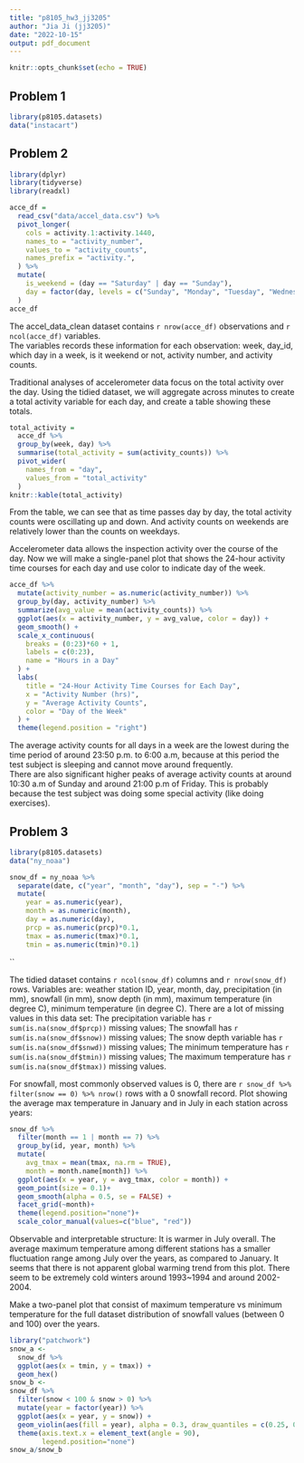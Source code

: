 ```yaml
---
title: "p8105_hw3_jj3205"
author: "Jia Ji (jj3205)"
date: "2022-10-15"
output: pdf_document
---
```


```r
knitr::opts_chunk$set(echo = TRUE)
```

## Problem 1

```r
library(p8105.datasets)
data("instacart")

```

## Problem 2

```r
library(dplyr)
library(tidyverse)
library(readxl)

acce_df = 
  read_csv("data/accel_data.csv") %>%
  pivot_longer(
    cols = activity.1:activity.1440,
    names_to = "activity_number",
    values_to = "activity_counts",
    names_prefix = "activity.",
  ) %>% 
  mutate(
    is_weekend = (day == "Saturday" | day == "Sunday"),
    day = factor(day, levels = c("Sunday", "Monday", "Tuesday", "Wednesday", "Thursday", "Friday", "Saturday"))
  )
acce_df
```


The accel_data_clean dataset contains `r nrow(acce_df)` observations and `r ncol(acce_df)` variables.   
The variables records these information for each observation: week, day_id, which day in a week, is it weekend or not, activity number, and activity counts.   

Traditional analyses of accelerometer data focus on the total activity over the day. Using the tidied dataset, we will aggregate across minutes to create a total activity variable for each day, and create a table showing these totals.


```r
total_activity = 
  acce_df %>% 
  group_by(week, day) %>% 
  summarise(total_activity = sum(activity_counts)) %>% 
  pivot_wider(
    names_from = "day", 
    values_from = "total_activity"
  )
knitr::kable(total_activity)
```


From the table, we can see that as time passes day by day, the total activity counts were oscillating up and down. And activity counts on weekends are relatively lower than the counts on weekdays. 

Accelerometer data allows the inspection activity over the course of the day. Now we will make a single-panel plot that shows the 24-hour activity time courses for each day and use color to indicate day of the week. 


```r
acce_df %>% 
  mutate(activity_number = as.numeric(activity_number)) %>% 
  group_by(day, activity_number) %>% 
  summarize(avg_value = mean(activity_counts)) %>% 
  ggplot(aes(x = activity_number, y = avg_value, color = day)) +
  geom_smooth() +
  scale_x_continuous(
    breaks = (0:23)*60 + 1,
    labels = c(0:23),
    name = "Hours in a Day"
  ) + 
  labs(
    title = "24-Hour Activity Time Courses for Each Day",
    x = "Activity Number (hrs)",
    y = "Average Activity Counts",
    color = "Day of the Week"
  ) +
  theme(legend.position = "right")
```


The average activity counts for all days in a week are the lowest during the time period of around 23:50 p.m. to 6:00 a.m, because at this period the test subject is sleeping and cannot move around frequently.  
There are also significant higher peaks of average activity counts at around 10:30 a.m of Sunday and around 21:00 p.m of Friday. This is probably because the test subject was doing some special activity (like doing exercises).


## Problem 3

```r

library(p8105.datasets)
data("ny_noaa")


```


```r
snow_df = ny_noaa %>% 
  separate(date, c("year", "month", "day"), sep = "-") %>%
  mutate(
    year = as.numeric(year),
    month = as.numeric(month),
    day = as.numeric(day),
    prcp = as.numeric(prcp)*0.1,
    tmax = as.numeric(tmax)*0.1,
    tmin = as.numeric(tmin)*0.1)
```

``

The tidied dataset contains `r ncol(snow_df)` columns and `r nrow(snow_df)` rows.
Variables are: weather station ID, year, month, day, precipitation (in mm), snowfall (in mm), snow depth (in mm), maximum temperature (in degree C), minimum temperature (in degree C). 
There are a lot of missing values in this data set: 
The precipitation variable has `r sum(is.na(snow_df$prcp))` missing values;
The snowfall has `r sum(is.na(snow_df$snow))` missing values;
The snow depth variable has `r sum(is.na(snow_df$snwd))` missing values;
The minimum temperature has `r sum(is.na(snow_df$tmin))` missing values;
The maximum temperature has `r sum(is.na(snow_df$tmax))` missing values.

For snowfall, most commonly observed values is 0, there are `r snow_df %>% filter(snow == 0) %>% nrow()` rows with a 0 snowfall record.
Plot showing the average max temperature in January and in July in each station across years:

```r
snow_df %>%
  filter(month == 1 | month == 7) %>%
  group_by(id, year, month) %>%
  mutate(
    avg_tmax = mean(tmax, na.rm = TRUE),
    month = month.name[month]) %>%
  ggplot(aes(x = year, y = avg_tmax, color = month)) + 
  geom_point(size = 0.1)+
  geom_smooth(alpha = 0.5, se = FALSE) +
  facet_grid(~month)+
  theme(legend.position="none")+
  scale_color_manual(values=c("blue", "red"))
```


Observable and interpretable structure: It is warmer in July overall. The average maximum temperature among different stations has a smaller fluctuation range among July over the years, as compared to January. It seems that there is not apparent global warming trend from this plot. There seem to be extremely cold winters around 1993~1994 and around 2002-2004.


Make a two-panel plot that consist of maximum temperature vs minimum temperature for the full dataset distribution of snowfall values (between 0 and 100) over the years.

```r
library("patchwork")
snow_a <- 
  snow_df %>% 
  ggplot(aes(x = tmin, y = tmax)) + 
  geom_hex()
snow_b <- 
snow_df %>% 
  filter(snow < 100 & snow > 0) %>%
  mutate(year = factor(year)) %>%
  ggplot(aes(x = year, y = snow)) + 
  geom_violin(aes(fill = year), alpha = 0.3, draw_quantiles = c(0.25, 0.5, 0.75))+
  theme(axis.text.x = element_text(angle = 90),
        legend.position="none")
snow_a/snow_b
```